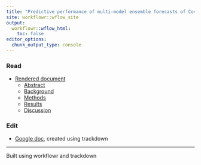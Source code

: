 ```yaml
---
title: "Predictive performance of multi-model ensemble forecasts of Covid-19 across European nations"
site: workflowr::wflow_site
output:
  workflowr::wflow_html:
    toc: false
editor_options:
  chunk_output_type: console
---
```


### Read
- [Rendered document](euro-hub-ensemble-draft.html)
   - [Abstract](euro-hub-ensemble-draft.html#abstract)
   - [Background](euro-hub-ensemble-draft.html#background)
   - [Methods](euro-hub-ensemble-draft.html#methods)
   - [Results](euro-hub-ensemble-draft.html#results)
   - [Discussion](euro-hub-ensemble-draft.html#discussion)
   
### Edit
  - [Google doc](https://docs.google.com/document/d/1XT7xwljCfaQ1_CpKxyJySqiPsIZ2bWNWFJE_v_U6EHc/edit?usp=sharing), created using trackdown



---

Built using workflowr and trackdown
